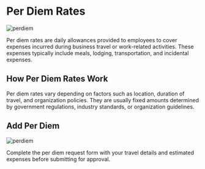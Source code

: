 # Per Diem Rates

![perdiem](../image/perdiem.png)


Per diem rates are daily allowances provided to employees to cover expenses incurred during business travel or work-related activities. These expenses typically include meals, lodging, transportation, and incidental expenses.

## How Per Diem Rates Work

Per diem rates vary depending on factors such as location, duration of travel, and organization policies. They are usually fixed amounts determined by government regulations, industry standards, or organization guidelines.

## Add Per Diem

![perdiem](../image/creatperdiem.png)


Complete the per diem request form with your travel details and estimated expenses before submitting for approval.
